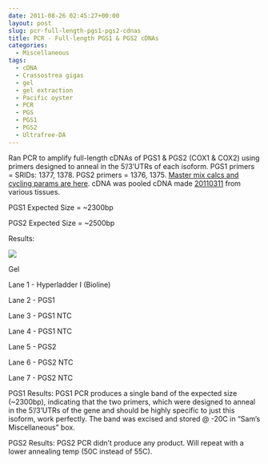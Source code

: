 ```yaml
---
date: 2011-08-26 02:45:27+00:00
layout: post
slug: pcr-full-length-pgs1-pgs2-cdnas
title: PCR - Full-length PGS1 & PGS2 cDNAs
categories:
  - Miscellaneous
tags:
  - cDNA
  - Crassostrea gigas
  - gel
  - gel extraction
  - Pacific oyster
  - PCR
  - PGS
  - PGS1
  - PGS2
  - Ultrafree-DA
---
```


Ran PCR to amplify full-length cDNAs of PGS1 & PGS2 (COX1 & COX2) using primers designed to anneal in the 5'/3'UTRs of each isoform. PGS1 primers = SRIDs: 1377, 1378. PGS2 primers = 1376, 1375. [Master mix calcs and cycling params are here](https://eagle.fish.washington.edu/Arabidopsis/Notebook%20Workup%20Files/20110825-01.jpg). cDNA was pooled cDNA made [20110311](/Sam%27s+Working+Notebook+Jan+2011+-+March+2011#sjw20110311) from various tissues.

PGS1 Expected Size = ~2300bp

PGS2 Expected Size = ~2500bp

Results:

![](https://eagle.fish.washington.edu/Arabidopsis/20110825-01.jpg)

Gel

Lane 1 - Hyperladder I (Bioline)

Lane 2 - PGS1

Lane 3 - PGS1 NTC

Lane 4 - PGS1 NTC

Lane 5 - PGS2

Lane 6 - PGS2 NTC

Lane 7 - PGS2 NTC

PGS1 Results: PGS1 PCR produces a single band of the expected size (~2300bp), indicating that the two primers, which were designed to anneal in the 5'/3'UTRs of the gene and should be highly specific to just this isoform, work perfectly. The band was excised and stored @ -20C in "Sam's Miscellaneous" box.

PGS2 Results: PGS2 PCR didn't produce any product. Will repeat with a lower annealing temp (50C instead of 55C).
